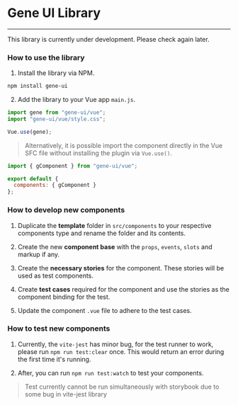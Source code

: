 
<Meta title='Introduction / Getting Started' />

# Gene UI Library

---

This library is currently under development. Please check again later.

### How to use the library

1. Install the library via NPM.

```bash
npm install gene-ui
```

2. Add the library to your Vue app `main.js`.

```javascript
import gene from "gene-ui/vue";
import "gene-ui/vue/style.css";

Vue.use(gene);
```

> Alternatively, it is possible import the component directly in the Vue SFC file without installing the plugin via `Vue.use()`.

```javascript
import { gComponent } from "gene-ui/vue";

export default {
  components: { gComponent }
};
```

### How to develop new components

1. Duplicate the **template** folder in `src/components` to your respective components type and rename the folder and its contents.

2. Create the new **component base** with the `props`, `events`, `slots` and markup if any.

3. Create the **necessary stories** for the component. These stories will be used as test components.

4. Create **test cases** required for the component and use the stories as the component binding for the test.

5. Update the component `.vue` file to adhere to the test cases.

### How to test new components

1. Currently, the `vite-jest` has minor bug, for the test runner to work, please run `npm run test:clear` once. This would return an error during the first time it's running.

2. After, you can run `npm run test:watch` to test your components.

> Test currently cannot be run simultaneously with storybook due to some bug in vite-jest library
